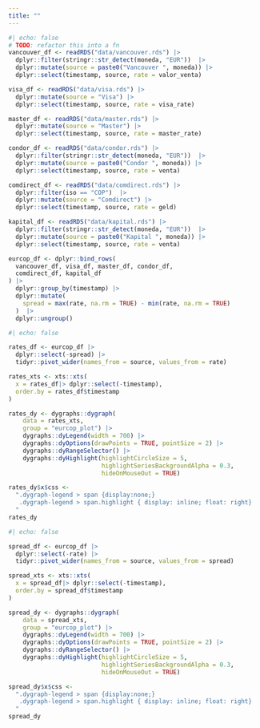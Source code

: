 ```yaml
---
title: ""
---
```


```r
#| echo: false
# TODO: refactor this into a fn
vancouver_df <- readRDS("data/vancouver.rds") |> 
  dplyr::filter(stringr::str_detect(moneda, "EUR"))  |> 
  dplyr::mutate(source = paste0("Vancouver ", moneda)) |> 
  dplyr::select(timestamp, source, rate = valor_venta)

visa_df <- readRDS("data/visa.rds") |> 
  dplyr::mutate(source = "Visa") |> 
  dplyr::select(timestamp, source, rate = visa_rate)

master_df <- readRDS("data/master.rds") |> 
  dplyr::mutate(source = "Master") |> 
  dplyr::select(timestamp, source, rate = master_rate)

condor_df <- readRDS("data/condor.rds") |> 
  dplyr::filter(stringr::str_detect(moneda, "EUR"))  |> 
  dplyr::mutate(source = paste0("Condor ", moneda)) |> 
  dplyr::select(timestamp, source, rate = venta)

comdirect_df <- readRDS("data/comdirect.rds") |> 
  dplyr::filter(iso == "COP")  |> 
  dplyr::mutate(source = "Comdirect") |> 
  dplyr::select(timestamp, source, rate = geld)

kapital_df <- readRDS("data/kapital.rds") |> 
  dplyr::filter(stringr::str_detect(moneda, "EUR"))  |> 
  dplyr::mutate(source = paste0("Kapital ", moneda)) |> 
  dplyr::select(timestamp, source, rate = venta)

eurcop_df <- dplyr::bind_rows(
  vancouver_df, visa_df, master_df, condor_df, 
  comdirect_df, kapital_df
) |> 
  dplyr::group_by(timestamp) |> 
  dplyr::mutate(
    spread = max(rate, na.rm = TRUE) - min(rate, na.rm = TRUE)
  )  |> 
  dplyr::ungroup()

```




```r
#| echo: false

rates_df <- eurcop_df |> 
  dplyr::select(-spread) |> 
  tidyr::pivot_wider(names_from = source, values_from = rate)

rates_xts <- xts::xts(
  x = rates_df|> dplyr::select(-timestamp), 
  order.by = rates_df$timestamp
)

rates_dy <- dygraphs::dygraph(
  	data = rates_xts,
  	group = "eurcop_plot") |> 
	dygraphs::dyLegend(width = 700) |>
  	dygraphs::dyOptions(drawPoints = TRUE, pointSize = 2) |>
  	dygraphs::dyRangeSelector() |>
  	dygraphs::dyHighlight(highlightCircleSize = 5,
  						  highlightSeriesBackgroundAlpha = 0.3,
  						  hideOnMouseOut = TRUE)

rates_dy$x$css <- 
  ".dygraph-legend > span {display:none;}
   .dygraph-legend > span.highlight { display: inline; float: right}
  "
rates_dy
```


```r
#| echo: false

spread_df <- eurcop_df |> 
  dplyr::select(-rate) |> 
  tidyr::pivot_wider(names_from = source, values_from = spread)

spread_xts <- xts::xts(
  x = spread_df|> dplyr::select(-timestamp), 
  order.by = spread_df$timestamp
)

spread_dy <- dygraphs::dygraph(
  	data = spread_xts,
  	group = "eurcop_plot") |> 
	dygraphs::dyLegend(width = 700) |>
  	dygraphs::dyOptions(drawPoints = TRUE, pointSize = 2) |>
  	dygraphs::dyRangeSelector() |>
  	dygraphs::dyHighlight(highlightCircleSize = 5,
  						  highlightSeriesBackgroundAlpha = 0.3,
  						  hideOnMouseOut = TRUE)

spread_dy$x$css <- 
  ".dygraph-legend > span {display:none;}
   .dygraph-legend > span.highlight { display: inline; float: right}
  "
spread_dy
```

